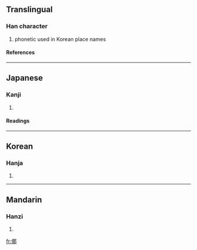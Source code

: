 ==Translingual==
===Han character===
{{Han char|rn=9|rad=人|as=08|sn=10|four=|canj=人尸十中 (OSJL)}}
# phonetic used in Korean place names
====References====
{{Han ref|kx=0112.071|hdz=10171.030|uh=503B|ud=20539}}
----
==Japanese==
===Kanji===
{{ja-kanji|grade=|rs=人08}}
# {{defn|Japanese}}
====Readings====
{{ja-readings|on=[[や]] (ya)|kun=[[や]] (ya)}}
----
==Korean==
===Hanja===
{{ko-hanja|hangeul=야|rv=ya|mr=ya}}
# {{defn|Korean}}
----
==Mandarin==
===Hanzi===
{{cmn-hanzi|pin=[[yē]] (ye1)|wg=yeh<sup>1</sup>}}
# {{defn|Mandarin}}

[[fr:倻]]
